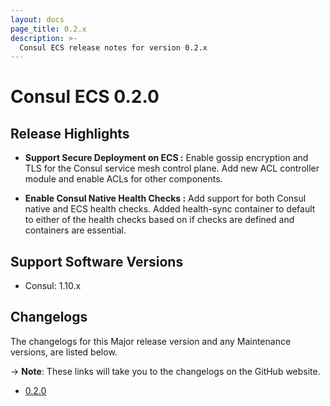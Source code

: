```yaml
---
layout: docs
page_title: 0.2.x
description: >-
  Consul ECS release notes for version 0.2.x
---
```


# Consul ECS 0.2.0

## Release Highlights

- **Support Secure Deployment on ECS :** Enable gossip encryption and TLS for the Consul service mesh control plane. Add new ACL controller module and enable ACLs for other components.

- **Enable Consul Native Health Checks :** Add support for both Consul native and ECS health checks. Added health-sync container to default to either of the health checks based on if checks are defined and containers are essential.

## Support Software Versions

- Consul: 1.10.x

## Changelogs

The changelogs for this Major release version and any Maintenance versions, are listed below.

-> **Note**: These links will take you to the changelogs on the GitHub website.

- [0.2.0](https://github.com/hashicorp/consul-ecs/releases/tag/v0.2.0)
